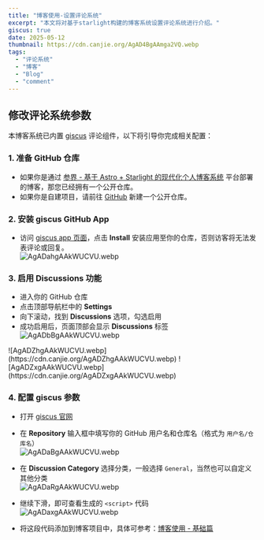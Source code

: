 ```yaml
---
title: "博客使用-设置评论系统"
excerpt: "本文将对基于starlight构建的博客系统设置评论系统进行介绍。"
giscus: true
date: 2025-05-12
thumbnail: https://cdn.canjie.org/AgAD4BgAAmga2VQ.webp
tags:
  - "评论系统"
  - "博客"
  - "Blog"
  - "comment"
---
```



## 修改评论系统参数

本博客系统已内置 [giscus](https://giscus.app/) 评论组件，以下将引导你完成相关配置：

<Steps>

### 1. **准备 GitHub 仓库**  
   - 如果你是通过 [参界 - 基于 Astro + Starlight 的现代化个人博客系统](https://canjie.org/blog/project/canjie-system-introduction) 平台部署的博客，那您已经拥有一个公开仓库。  
   - 如果你是自建项目，请前往 [GitHub](https://github.com/) 新建一个公开仓库。

### 2. **安装 giscus GitHub App**  
   - 访问 [giscus app 页面](https://github.com/apps/giscus)，点击 **Install** 安装应用至你的仓库，否则访客将无法发表评论或回复。  
   ![AgADahgAAkWUCVU.webp](https://cdn.canjie.org/AgADahgAAkWUCVU.webp)

### 3. **启用 Discussions 功能**  
   - 进入你的 GitHub 仓库  
   - 点击顶部导航栏中的 **Settings**  
   - 向下滚动，找到 **Discussions** 选项，勾选启用  
   - 成功启用后，页面顶部会显示 **Discussions** 标签  
   ![AgADbBgAAkWUCVU.webp](https://cdn.canjie.org/AgADbBgAAkWUCVU.webp)  
   <Tabs>
     <TabItem label="开启前">
       ![AgADZhgAAkWUCVU.webp](https://cdn.canjie.org/AgADZhgAAkWUCVU.webp)
     </TabItem>
     <TabItem label="开启后">
       ![AgADZxgAAkWUCVU.webp](https://cdn.canjie.org/AgADZxgAAkWUCVU.webp)
     </TabItem>
   </Tabs>

### 4. **配置 giscus 参数**  
   - 打开 [giscus 官网](https://giscus.app/)  
   - 在 **Repository** 输入框中填写你的 GitHub 用户名和仓库名（格式为 `用户名/仓库名`）  
   ![AgADaBgAAkWUCVU.webp](https://cdn.canjie.org/AgADaBgAAkWUCVU.webp)

   - 在 **Discussion Category** 选择分类，一般选择 `General`，当然也可以自定义其他分类  
   ![AgADaRgAAkWUCVU.webp](https://cdn.canjie.org/AgADaRgAAkWUCVU.webp)

   - 继续下滑，即可查看生成的 `<script>` 代码  
   ![AgADaxgAAkWUCVU.webp](https://cdn.canjie.org/AgADaxgAAkWUCVU.webp)

   - 将这段代码添加到博客项目中，具体可参考：[博客使用 - 基础篇](https://canjie.org/blog/project/blog-usage---beginners-guide/)

</Steps>

